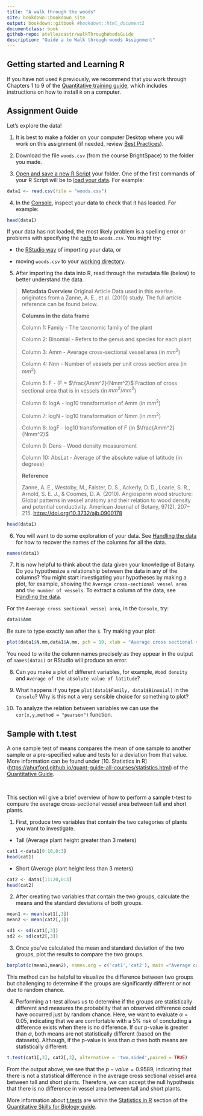 ```yaml
---
title: "A walk through the woods"
site: bookdown::bookdown_site
output: bookdown::gitbook #bookdown::html_document2
documentclass: book
github-repo: atellezcastr/walkThroughWoodsGuide
description: "Guide a to Walk through woods Assignment"
---
```


## Getting started and Learning R {-}

If you have not used `R` previously, we recommend that you work through Chapters 1 to 9 of the [Quantitative training guide](https://ahurford.github.io/quant-guide-all-courses/), which includes instructions on how to install `R` on a computer.

## Assignment Guide {-}

Let's explore the data!

1.  It is best to make a folder on your computer Desktop where you will work on this assignment (if needed, review [Best Practices](https://ahurford.github.io/quant-guide-all-courses/style.html)).

2.  Download the file `woods.csv` (from the course BrightSpace) to the folder you made.

3.  [Open and save a new R Script](https://ahurford.github.io/quant-guide-all-courses/rstudio.html#source-pane%5D) your folder. One of the first commands of your R Script will be to [load your data](https://ahurford.github.io/quant-guide-all-courses/data-entry.html#loading-or-importing-data). For example:

```r
data1 <- read.csv(file = "woods.csv")
```

4.  In the [Console](https://ahurford.github.io/quant-guide-all-courses/rstudio.html#console-pane), inspect your data to check that it has loaded. For example:

```r
head(data1)
```

If your data has not loaded, the most likely problem is a spelling error or problems with specifying the [path](https://ahurford.github.io/quant-guide-all-courses/rintro.html#working-directory) to `woods.csv`. You might try:

-   the [RStudio way](https://ahurford.github.io/quant-guide-all-courses/data-entry.html#the-rstudio-way-the-import-feature) of importing your data, or

-   moving `woods.csv` to your [working directory](https://ahurford.github.io/quant-guide-all-courses/data-entry.html#the-rstudio-way-the-import-feature).

5.  After importing the data into R, read through the metadata file (below) to better understand the data.

> **Metadata Overview** Original Article Data used in this exerise originates from a Zanne, A. E., et al. (2010) study. The full article reference can be found below.
>
> **Columns in the data frame**
>
> Column 1: Family - The taxonomic family of the plant
>
> Column 2: Binomial - Refers to the genus and species for each plant
>
> Column 3: Amm - Average cross-sectional vessel area (in $mm^2$)
>
> Column 4: Nnn - Number of vessels per unit cross section area (in $mm^2$)
>
> Column 5: F - (F = $\frac{Amm^2}{Nmm^2}$ Fraction of cross sectional area that is in vessels (in $mm^2/mm^2$)
>
> Column 6: logA - log10 transformation of Amm (in $mm^2$)
>
> Column 7: logN - log10 transformation of Nmm (in $mm^2$)
>
> Column 8: logF - log10 transformation of F (in $\frac{Amm^2}{Nmm^2}$
>
> Column 9: Dens - Wood density measurement
>
> Column 10: AbsLat - Average of the absolute value of latitude (in degrees)
>
> **Reference**
>
> Zanne, A. E., Westoby, M., Falster, D. S., Ackerly, D. D., Loarie, S. R., Arnold, S. E. J., & Coomes, D. A. (2010). Angiosperm wood structure: Global patterns in vessel anatomy and their relation to wood density and potential conductivity. American Journal of Botany, 97(2), 207--215. <https://doi.org/10.3732/ajb.0900178>

```r
head(data1)
```

6.  You will want to do some exploration of your data. See [Handling the data](https://ahurford.github.io/quant-guide-all-courses/data-entry.html#handling-the-data) for how to recover the names of the columns for all the data.

```r
names(data1)
```

7.  It is now helpful to think about the data given your knowledge of Botany. Do you hypothesize a relationship between the data in any of the columns? You might start investigating your hypotheses by making a plot, for example, showing the `Average cross-sectional vessel area` and `the number of vessels`. To extract a column of the data, see [Handling the data](https://ahurford.github.io/quant-guide-all-courses/data-entry.html#handling-the-data).

For the `Average cross sectional vessel area`, in the `Console`, try:

```r
data1$Amm
```

Be sure to type exactly `Amm` after the `$`. Try making your plot:

```r
plot(data1$N.mm,data1$A.mm, pch = 19, xlab = "Average cross sectional vessel area", ylab = "Number of vessels per unit cross sectional area", col="blue")
```

You need to write the column names precisely as they appear in the output of `names(data1)` or RStudio will produce an error.

8.  Can you make a plot of different variables, for example, `Wood density` and `Average of the absolute value of latitude`?

9.  What happens if you type `plot(data1$Family, data1$Binomial)` in the `Console`? Why is this not a very sensible choice for something to plot?

10. To analyze the relation between variables we can use the `cor(x,y,method = "pearson")` function.

## Sample with t.test {#t.test}

A one sample test of means compares the mean of one sample to another sample or a pre-specified value and tests for a deviation from that value. More information can be found under [10. Statistics in R] (<https://ahurford.github.io/quant-guide-all-courses/statistics.html>) of the [Quantitative Guide](https://ahurford.github.io/quant-guide-all-courses/).

</br>

This section will give a brief overview of how to perform a sample t-test to compare the average cross-sectional vessel area between tall and short plants.

1.  First, produce two variables that contain the two categories of plants you want to investigate.

-   Tall (Average plant height greater than 3 meters)

```r
cat1 <-data1[0:10,0:3]
head(cat1)
```

-   Short (Average plant height less than 3 meters)

```r
cat2 <- data1[11:20,0:3]
head(cat2)
```

2.  After creating two variables that contain the two groups, calculate the means and the standard deviations of both groups.

```r
mean1 <- mean(cat1[,3])
mean2 <- mean(cat2[,3])

sd1 <- sd(cat1[,3])
sd2 <- sd(cat2[,3])
```

3.  Once you've calculated the mean and standard deviation of the two groups, plot the results to compare the two groups.

```r
barplot(c(mean1,mean2), names.arg = c('cat1','cat2'), main ="Average cross sectional vessel area", ylim = c(0,0.0125), col = c('blue','blue'))
```

This method can be helpful to visualize the difference between two groups but challenging to determine if the groups are significantly different or not due to random chance.

4.  Performing a t-test allows us to determine if the groups are statistically different and measures the probability that an observed difference could have occurred just by random chance. Here, we want to evaluate $\alpha = 0.05$, indicating that we are comfortable with a 5% risk of concluding a difference exists when there is no difference. If our p-value is greater than $\alpha$, both means are not statistically different (based on the datasets). Although, if the p-value is less than $\alpha$ then both means are statistically different:

```r
t.test(cat1[,3], cat2[,3], alternative = 'two.sided',paired = TRUE)
```

From the output above, we see that the $p-value = 0.9589$, indicating that there is not a statistical difference in the average cross sectional vessel area between tall and short plants. Therefore, we can accept the null hypothesis that there is no difference in vessel area between tall and short plants.

More information about [t.tests](https://ahurford.github.io/quant-guide-all-courses/statistics.html#t.test) are within the [Statistics in R](https://ahurford.github.io/quant-guide-all-courses/statistics.html) section of the [Quantitative Skills for Biology guide](https://ahurford.github.io/quant-guide-all-courses/).
